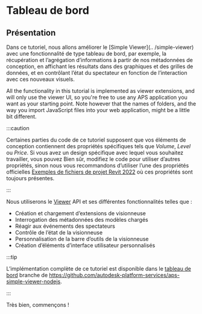 
# Tableau de bord

## Présentation

Dans ce tutoriel, nous allons améliorer le [Simple Viewer](.. /simple-viewer)
avec une fonctionnalité de type tableau de bord, par exemple, la récupération et l’agrégation d’informations
à partir de nos métadonnées de conception, en affichant les résultats dans des graphiques et des grilles de données, et en contrôlant
l’état du spectateur en fonction de l’interaction avec ces nouveaux visuels.

All the functionality in this tutorial is implemented as viewer extensions, and will only use
the viewer UI, so you're free to use any APS application you want as your starting point.
Note however that the names of folders, and the way you import JavaScript files into your
web application, might be a little bit different.



:::caution

Certaines parties du code de ce tutoriel supposent que vos éléments de conception contiennent des propriétés spécifiques
tels que _Volume_, _Level_ ou _Price_. Si vous avez un design spécifique avec lequel vous souhaitez travailler, vous pouvez
Bien sûr, modifiez le code pour utiliser d’autres propriétés, sinon nous vous recommandons d’utiliser l’une des propriétés officielles
[Exemples de fichiers de projet Revit 2022](https://knowledge.autodesk.com/support/revit/getting-started/caas/CloudHelp/cloudhelp/2022/ENU/Revit-GetStarted/files/GUID-61EF2F22-3A1F-4317-B925-1E85F138BE88-htm.html)
où ces propriétés sont toujours présentes.


:::



<ResponsiveVideo src={PreviewUrl} />

Nous utiliserons le [Viewer](https://aps.autodesk.com/en/docs/viewer/v7/developers_guide/overview)
API et ses différentes fonctionnalités telles que :

- Création et chargement d’extensions de visionneuse
- Interrogation des métadonnées des modèles chargés
- Réagir aux événements des spectateurs
- Contrôle de l’état de la visionneuse
- Personnalisation de la barre d’outils de la visionneuse
- Création d’éléments d’interface utilisateur personnalisés



:::tip

L’implémentation complète de ce tutoriel est disponible dans le [tableau de bord](https://github.com/autodesk-platform-services/aps-simple-viewer-nodejs/tree/dashboards)
branche de https://github.com/autodesk-platform-services/aps-simple-viewer-nodejs.


:::



Très bien, commençons !